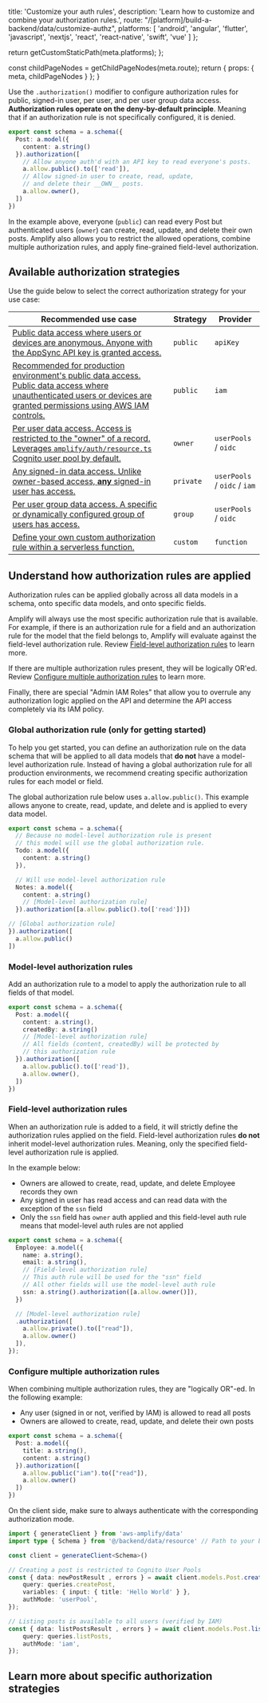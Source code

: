 
  title: 'Customize your auth rules',
  description: 'Learn how to customize and combine your authorization rules.',
  route: "/[platform]/build-a-backend/data/customize-authz",
  platforms: [
    'android',
    'angular',
    'flutter',
    'javascript',
    'nextjs',
    'react',
    'react-native',
    'swift',
    'vue'
  ]
};

  return getCustomStaticPath(meta.platforms);
};

  const childPageNodes = getChildPageNodes(meta.route);
  return {
    props: {
      meta,
      childPageNodes
    }
  };
}


Use the `.authorization()` modifier to configure authorization rules for public, signed-in user, per user, and per user group data access. **Authorization rules operate on the deny-by-default principle**. Meaning that if an authorization rule is not specifically configured, it is denied.

```ts
export const schema = a.schema({
  Post: a.model({
    content: a.string()
  }).authorization([
    // Allow anyone auth'd with an API key to read everyone's posts.
    a.allow.public().to(['read']), 
    // Allow signed-in user to create, read, update,
    // and delete their __OWN__ posts.
    a.allow.owner(),
  ])
})
```
In the example above, everyone (`public`) can read every Post but authenticated users (`owner`) can create, read, update, and delete their own posts. Amplify also allows you to restrict the allowed operations, combine multiple authorization rules, and apply fine-grained field-level authorization.

## Available authorization strategies

Use the guide below to select the correct authorization strategy for your use case:

| **Recommended use case** | **Strategy** | **Provider** |
|---|---|---|
| [Public data access where users or devices are anonymous. Anyone with the AppSync API key is granted access.](/gen2/build-a-backend/data/customize-authz/public-data-access) | `public` | `apiKey` |
| [Recommended for production environment's public data access. Public data access where unauthenticated users or devices are granted permissions using AWS IAM controls.](/gen2/build-a-backend/data/customize-authz/public-data-access/#add-public-authorization-rule-using-iam-authentication) | `public` | `iam` |
| [Per user data access. Access is restricted to the "owner" of a record. Leverages `amplify/auth/resource.ts` Cognito user pool by default.](/gen2/build-a-backend/data/customize-authz/per-user-per-owner-data-access) | `owner` | `userPools` / `oidc` |
| [Any signed-in data access. Unlike owner-based access, **any** signed-in user has access.](/gen2/build-a-backend/data/customize-authz/signed-in-user-data-access) | `private` | `userPools` / `oidc` / `iam` |
| [Per user group data access. A specific or dynamically configured group of users has access.](/gen2/build-a-backend/data/customize-authz/user-group-based-data-access) | `group` | `userPools` / `oidc` |
| [Define your own custom authorization rule within a serverless function.](/gen2/build-a-backend/data/customize-authz/custom-data-access-patterns) | `custom` | `function` |

## Understand how authorization rules are applied

Authorization rules can be applied globally across all data models in a schema, onto specific data models, and onto specific fields.

Amplify will always use the most specific authorization rule that is available. For example, if there is an authorization rule for a field and an authorization rule for the model that the field belongs to, Amplify will evaluate against the field-level authorization rule. Review [Field-level authorization rules](#field-level-authorization-rules) to learn more.

If there are multiple authorization rules present, they will be logically OR'ed. Review [Configure multiple authorization rules](#configure-multiple-authorization-rules) to learn more.

Finally, there are special "Admin IAM Roles" that allow you to overrule any authorization logic applied on the API and determine the API access completely via its IAM policy.  

### Global authorization rule (only for getting started)

To help you get started, you can define an authorization rule on the data schema that will be applied to all data models that **do not** have a model-level authorization rule. Instead of having a global authorization rule for all production environments, we recommend creating specific authorization rules for each model or field.

The global authorization rule below uses `a.allow.public()`. This example allows anyone to create, read, update, and delete and is applied to every data model.

```ts
export const schema = a.schema({
  // Because no model-level authorization rule is present
  // this model will use the global authorization rule.
  Todo: a.model({
    content: a.string()
  }),

  // Will use model-level authorization rule
  Notes: a.model({
    content: a.string()
    // [Model-level authorization rule]
  }).authorization([a.allow.public().to(['read'])])

// [Global authorization rule]
}).authorization([
  a.allow.public()
])
```

### Model-level authorization rules

Add an authorization rule to a model to apply the authorization rule to all fields of that model. 

```ts
export const schema = a.schema({
  Post: a.model({
    content: a.string(),
    createdBy: a.string()
    // [Model-level authorization rule]
    // All fields (content, createdBy) will be protected by
    // this authorization rule
  }).authorization([
    a.allow.public().to(['read']), 
    a.allow.owner(),
  ])
})
```

### Field-level authorization rules

When an authorization rule is added to a field, it will strictly define the authorization rules applied on the field. Field-level authorization rules **do not** inherit model-level authorization rules. Meaning, only the specified field-level authorization rule is applied.

In the example below:
- Owners are allowed to create, read, update, and delete Employee records they own
- Any signed in user has read access and can read data with the exception of the `ssn` field
- Only the `ssn` field has `owner` auth applied and this field-level auth rule means that model-level auth rules are not applied

```ts
export const schema = a.schema({
  Employee: a.model({
    name: a.string(),
    email: a.string(),
    // [Field-level authorization rule]
    // This auth rule will be used for the "ssn" field
    // All other fields will use the model-level auth rule
    ssn: a.string().authorization([a.allow.owner()]),
  })

  // [Model-level authorization rule]
  .authorization([
    a.allow.private().to(["read"]),
    a.allow.owner()
  ]),
});
```

### Configure multiple authorization rules

When combining multiple authorization rules, they are "logically OR"-ed. In the following example:
- Any user (signed in or not, verified by IAM) is allowed to read all posts
- Owners are allowed to create, read, update, and delete their own posts

```ts
export const schema = a.schema({
  Post: a.model({
    title: a.string(),
    content: a.string()
  }).authorization([
    a.allow.public("iam").to(["read"]),
    a.allow.owner()
  ])
})
```

On the client side, make sure to always authenticate with the corresponding authorization mode.

```ts
import { generateClient } from 'aws-amplify/data'
import type { Schema } from '@/backend/data/resource' // Path to your backend resource definition

const client = generateClient<Schema>()

// Creating a post is restricted to Cognito User Pools
const { data: newPostResult , errors } = await client.models.Post.create({
	query: queries.createPost,
	variables: { input: { title: 'Hello World' } },
	authMode: 'userPool',
});

// Listing posts is available to all users (verified by IAM)
const { data: listPostsResult , errors } = await client.models.Post.list({
	query: queries.listPosts,
	authMode: 'iam',
});
```

## Learn more about specific authorization strategies

<Overview childPageNodes={props.childPageNodes} />

